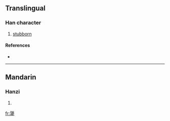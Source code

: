 {{also|强}}
==Translingual==

===Han character===
{{Han char|rn=93|rad=牛|as=12|sn=16|four=|canj=弓戈竹手 (NIHQ)}}

# [[stubborn]]

====References====
* {{Han ref|kx=0704.081|hdz=31820.100|uh=729F|ud=29343}}

----

==Mandarin==

===Hanzi===
{{cmn-hanzi|pin=[[jiàng]] ([[jiang4]])|wg=chiang<sup>4</sup>}}

# {{defn|Mandarin|sort=牛12}}

[[fr:犟]]